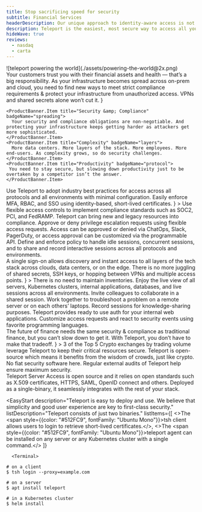 ```yaml
---
title: Stop sacrificing speed for security
subtitle: Financial Services
headerDescription: Our unique approach to identity-aware access is not only more secure; it improves developer productivity.
description: Teleport is the easiest, most secure way to access all your infrastructure. That's why we're trusted by the world's leading financial services companies.
hideWave: true
reviews:
  - nasdaq
  - carta
---
```



<Section bg="flatGray">
  <SectionHeader
    bg="transparent"
    mode="none"
    title={meta.title}
    subtitle={meta.subtitle}
    description={meta.headerDescription}
    width="100%"
  >
    ![teleport powering the world](./assets/powering-the-world@2x.png)
  </SectionHeader>
  <AnnouncementBar type="big" rows={Finance} />
</Section>

<Section width="100%" bg="flatWhite">
  <ProductBanner
    title="Unique challenges faced by financial institutions"
    width="100%"
    src="./assets/risk@2x-min.png"
    imgPosition="right"
    description={
      <>
        Your customers trust you with their financial assets and health — that’s a big responsibility. As your infrastructure becomes spread across on-prem and cloud, you need to find new ways to meet strict compliance requirements &  protect your infrastructure from unauthorized access. VPNs and shared secrets alone won’t cut it. 
      </>
    }

>
    <ProductBanner.Item title="Security &amp; Compliance" badgeName="spreading">
      Your security and compliance obligations are non-negotiable. And protecting your infrastructure keeps getting harder as attackers get more sophisticated.
    </ProductBanner.Item>
    <ProductBanner.Item title="Complexity" badgeName="layers">
      More data centers. More layers of the stack. More employees. More end-users. As complexity grows, so do security challenges.
    </ProductBanner.Item>
    <ProductBanner.Item title="Productivity" badgeName="protocol">
     You need to stay secure, but slowing down productivity just to be overtaken by a competitor isn’t the answer.
    </ProductBanner.Item>

  </ProductBanner>
</Section>

<CenterCard 
  name="shieldCheck"
  title="Why financial service providers big and small trust Teleport" 
  text="Our unique approach is not only more secure &mdash; it actually improves developer productivity. By providing an identity-aware infrastructure access solution that developers love to use, you can easily implement security and compliance without worrying about backdoors that outmoded solutions encourage."
/>

<Section>
  <Feedback reviews={meta.reviews} />
</Section>

<Section width="100%" bg="flatWhite">
  <ProductBanner
    subtitle="For Financial Services"
    title="Meet stringent compliance standards"
    width="100%"
    src="./assets/meet-stringent-compliance-stand@2x.png"
    imgPosition="right"
    logoSrc={finserv}
    description={
      <>
        Use Teleport to adopt industry best practices for access across all protocols 
        and all environments with minimal configuration. Easily enforce MFA, RBAC, 
        and SSO using identity-based, short-lived certificates.
      </>
    }
  >
    <ProductBanner.Item title="Access Controls">
      Use flexible access controls to implement compliance standards such as SOC2, 
      PCI, and FedRAMP. Teleport can bring new and legacy resources into compliance.
    </ProductBanner.Item>
    <ProductBanner.Item title="Access Requests">
      Approve or deny privilege escalation requests using flexible access requests. 
      Access can be approved or denied via ChatOps, Slack, PagerDuty, or access 
      approval can be customized via the programmable API.
    </ProductBanner.Item>
    <ProductBanner.Item title="Session Controls">
      Define and enforce policy to handle idle sessions, concurrent sessions, and 
      to share and record interactive sessions across all protocols and environments.
    </ProductBanner.Item>
  </ProductBanner>
</Section>

<Section width="100%" bg="flatGray">
  <ProductBanner
    subtitle="For FinTech"
    title="Security built for agile teams"
    width="100%"
    videoSource={SessionRecordingOutput}
    imgPosition="left"
    logoSrc={fintech}
    description={
      <>
        A single sign-on allows discovery and instant access to all layers of 
        the tech stack across clouds, data centers, or on the edge. There is 
        no more juggling of shared secrets, SSH keys, or hopping between VPNs 
        and multiple access points.
      </>
    }
  >
    <ProductBanner.Item title="Unified Resource Catalog">
      There is no need to maintain inventories. Enjoy the live view of all servers, 
      Kubernetes clusters, internal applications, databases, and live sessions 
      across all environments.
    </ProductBanner.Item>
    <ProductBanner.Item title="Session Sharing and Recording">
      Invite colleagues to collaborate in a shared session. Work together to 
      troubleshoot a problem on a remote server or on each others’ laptops. Record 
      sessions for knowledge-sharing purposes.
    </ProductBanner.Item>
    <ProductBanner.Item title="Plugins and API">
      Teleport provides ready to use auth for your internal web applications. 
      Customize access requests and react to security events using favorite 
      programming languages.
    </ProductBanner.Item>
  </ProductBanner>
</Section>

<Section width="100%" bg="flatWhite">
  <ProductBanner
    subtitle="For Blockchain"
    title="Crypto. Blockchain. DeFi. Yes."
    width="100%"
    src="./assets/designed-for-the-future-of-finance@2x.png"
    imgPosition="right"
    logoSrc={blockchain}
    description={
      <>
        The future of finance needs the same security & compliance as 
        traditional finance, but you can’t slow down to get it.  With 
        Teleport, you don’t have to make that tradeoff.
      </>
    }
  >
    <ProductBanner.Item title="Industry Adoption">
      3 of the Top 5 Crypto exchanges by trading volume leverage 
      Teleport to keep their critical resources secure.
    </ProductBanner.Item>
    <ProductBanner.Item title="Open-source">
      Teleport is open-source which means it benefits from the 
      wisdom of crowds, just like crypto. No fiat security software here.
    </ProductBanner.Item>
    <ProductBanner.Item title="High Security Standard">
      Regular external audits of Teleport help ensure maximum security.
    </ProductBanner.Item>
  </ProductBanner>
</Section>

<Section bg="flatWhite">
  <WorksWith title="Works with everything you have">
    Teleport Server Access is open source and it relies on open standards such
    as X.509 certificates, HTTPS, SAML, OpenID connect and others. Deployed as a
    single-binary, it seamlessly integrates with the rest of your stack.
  </WorksWith>
</Section>

<EasyStart
  description="Teleport is easy to deploy and use. We believe that simplicity and good user experience are key to first-class security."
  listDescription="Teleport consists of just two binaries."
  listItems={[
    <>The <span style={{color: "#512FC9", fontFamily: "Ubuntu Mono"}}>tsh</span> client allows users to login to retrieve short-lived certificates.</>, 
    <>The <span style={{color: "#512FC9", fontFamily: "Ubuntu Mono"}}>teleport</span> agent can be installed on any server or any Kubernetes cluster with a single command.</>
  ]}
>
      <Terminal>
```
# on a client
$ tsh login --proxy=example.com

# on a server
$ apt install teleport

# in a Kubernetes cluster
$ helm install
```
  </Terminal>
</EasyStart>

<TryTeleport />